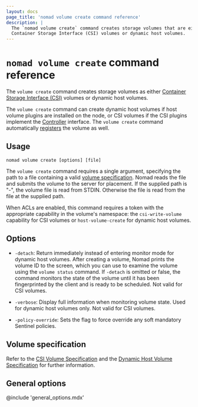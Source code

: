 ```yaml
---
layout: docs
page_title: 'nomad volume create command reference'
description: |
  The `nomad volume create` command creates storage volumes that are either
  Container Storage Interface (CSI) volumes or dynamic host volumes.
---
```


# `nomad volume create` command reference

The `volume create` command creates storage volumes as either [Container Storage
Interface (CSI)][csi] volumes or dynamic host volumes.

The `volume create` command can create dynamic host volumes if host volume
plugins are installed on the node, or CSI volumes if the CSI plugins implement
the [Controller][csi_plugins_internals] interface. The `volume create` command
automatically [registers][] the volume as well.

## Usage

```plaintext
nomad volume create [options] [file]
```

The `volume create` command requires a single argument, specifying the path to a
file containing a valid [volume specification][volume_specification]. Nomad
reads the file and submits the volume to the server for placement. If the
supplied path is "-", the volume file is read from STDIN. Otherwise the file is
read from the file at the supplied path.

When ACLs are enabled, this command requires a token with the appropriate
capability in the volume's namespace: the `csi-write-volume` capability for CSI
volumes or `host-volume-create` for dynamic host volumes.

## Options

- `-detach`: Return immediately instead of entering monitor mode for dynamic
  host volumes. After creating a volume, Nomad prints the volume ID to the
  screen, which you can use to examine the volume using the `volume status`
  command. If `-detach` is omitted or false, the command monitors the state of
  the volume until it has been fingerprinted by the client and is ready to be
  scheduled. Not valid for CSI volumes.

- `-verbose`: Display full information when monitoring volume state. Used for
  dynamic host volumes only. Not valid for CSI volumes.

- `-policy-override`: Sets the flag to force override any soft mandatory
  Sentinel policies. 

## Volume specification

Refer to the [CSI Volume Specification][csi_vol_spec] and the [Dynamic Host
Volume Specification][host_vol_spec] for further information.

## General options

@include 'general_options.mdx'

<!--
Redirection rules are applied server-side, so we can't redirect these sections
that used to be located in this page since they use URL fragments. Creating
these hidden anchors will at least point users to the new page, although not to
the exact section.
-->

<span id="volume-specification-parameters" />
<span id="id" />
<span id="namespace-1" />
<span id="name" />
<span id="type" />
<span id="plugin_id" />
<span id="snapshot_id" />
<span id="clone_id" />
<span id="capacity_min" />
<span id="capacity_max" />
<span id="capability" />
<span id="access_mode" />
<span id="attachment_mode" />
<span id="mount_options" />
<span id="fs_type" />
<span id="mount_flags" />
<span id="topology_request" />
<span id="secrets" />
<span id="parameters" />
<span id="topology_request-parameters" />
<span id="segments" />
<span id="unused-fields" />


[csi]: https://github.com/container-storage-interface/spec
[csi_plugins_internals]: /nomad/docs/architecture/storage/csi
[registers]: /nomad/commands/volume/register
[registered]: /nomad/commands/volume/register
[volume_specification]: /nomad/docs/other-specifications/volume
[csi_vol_spec]: /nomad/docs/other-specifications/volume/csi
[host_vol_spec]: /nomad/docs/other-specifications/volume/host
